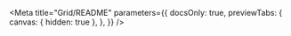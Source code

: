 
<Meta
  title="Grid/README"
  parameters={{
    docsOnly: true,
    previewTabs: {
      canvas: { hidden: true },
    },
  }}
/>

<Readme />
